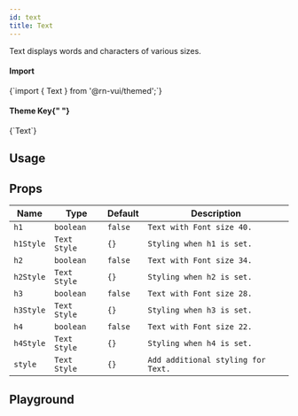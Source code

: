 ```yaml
---
id: text
title: Text
---
```



<IconsStyle />

Text displays words and characters of various sizes.

<div class="row inline-flex-center">
  <div class="col col--3">
    <h4>Import</h4>
  </div>
  <div class="col col--9">
    <CodeBlock>{`import { Text } from '@rn-vui/themed';`}</CodeBlock>
  </div>
  <div class="col col--3">
    <h4>
      Theme Key{" "}
      <a href="../customizing#using-themeprovider">
        <BiInfoCircle />
      </a>
    </h4>
  </div>
  <div class="col col--9">
    <CodeBlock>{`Text`}</CodeBlock>
  </div>
</div>

## Usage

<Usage />

## Props

<div class='table-responsive'>

| Name      | Type         | Default | Description                        |
| --------- | ------------ | ------- | ---------------------------------- |
| `h1`      | `boolean`    | `false` | `Text with Font size 40.`          |
| `h1Style` | `Text Style` | `{}`    | `Styling when h1 is set.`          |
| `h2`      | `boolean`    | `false` | `Text with Font size 34.`          |
| `h2Style` | `Text Style` | `{}`    | `Styling when h2 is set.`          |
| `h3`      | `boolean`    | `false` | `Text with Font size 28.`          |
| `h3Style` | `Text Style` | `{}`    | `Styling when h3 is set.`          |
| `h4`      | `boolean`    | `false` | `Text with Font size 22.`          |
| `h4Style` | `Text Style` | `{}`    | `Styling when h4 is set.`          |
| `style`   | `Text Style` | `{}`    | `Add additional styling for Text.` |

</div>

## Playground

<Play />

